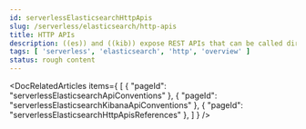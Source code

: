 ```yaml
---
id: serverlessElasticsearchHttpApis
slug: /serverless/elasticsearch/http-apis
title: HTTP APIs
description: ((es)) and ((kib)) expose REST APIs that can be called directly to configure and access ((stack)) features.
tags: [ 'serverless', 'elasticsearch', 'http', 'overview' ]
status: rough content
---
```



<RoughContent />

<DocRelatedArticles
  items={
    [
      {
        "pageId": "serverlessElasticsearchApiConventions"
      },
      {
        "pageId": "serverlessElasticsearchKibanaApiConventions"
      },
      {
        "pageId": "serverlessElasticsearchHttpApisReferences"
      },
    ]
  }
/>